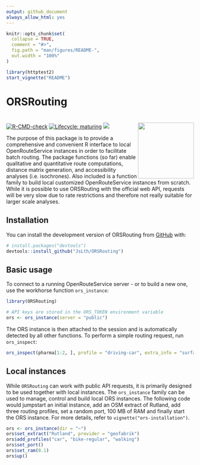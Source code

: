 ```yaml
---
output: github_document
always_allow_html: yes
---
```


<!-- README.md is generated from README.Rmd. Please edit that file -->

```r
knitr::opts_chunk$set(
  collapse = TRUE,
  comment = "#>",
  fig.path = "man/figures/README-",
  out.width = "100%"
)
```

```r
library(httptest2)
start_vignette("README")
```

# ORSRouting

# <img src="inst/figures/orsr_sticker.png" width = "150" align="right" />

<!-- badges: start -->
[![R-CMD-check](https://github.com/JsLth/ORSRouting/actions/workflows/R-CMD-check.yaml/badge.svg)](https://github.com/JsLth/ORSRouting/actions/workflows/R-CMD-check.yaml)
[![Lifecycle: maturing](https://img.shields.io/badge/lifecycle-maturing-blue.svg)](https://lifecycle.r-lib.org/articles/stages.html#maturing)
[![](https://www.r-pkg.org/badges/version/ORSRouting)](https://cran.r-project.org/package=ORSRouting)

<!-- badges: end -->

The purpose of this package is to provide a comprehensive and convenient R interface to local OpenRouteService instances in order to facilitate batch routing. The package functions (so far) enable qualitative and quantitative route computations, distance matrix generation, and accessibility analyses (i.e. isochrones). Also included is a function family to build local customized OpenRouteService instances from scratch. While it is possible to use ORSRouting with the official web API, requests will be very slow due to rate restrictions and therefore not really suitable for larger scale analyses.

## Installation

You can install the development version of ORSRouting from [GitHub](https://github.com/) with:

``` r
# install.packages("devtools")
devtools::install_github("JsLth/ORSRouting")
```

## Basic usage

To connect to a running OpenRouteService server - or to build a new one, use the workhorse function `ors_instance`:

```r
library(ORSRouting)

# API keys are stored in the ORS_TOKEN environment variable
ors <- ors_instance(server = "public")
```

The ORS instance is then attached to the session and is automatically detected by all other functions. To perform a simple routing request, run `ors_inspect`:

```r
ors_inspect(pharma[1:2, ], profile = "driving-car", extra_info = "surface")
```


## Local instances

While `ORSRouting` can work with public API requests, it is primarily designed to be used together with local instances. The `ors_instance` family can be used to manage, control and build local ORS instances. The following code would jumpstart an initial instance, add an OSM extract of Rutland, add three routing profiles, set a random port, 100 MB of RAM and finally start the ORS instance. For more details, refer to `vignette("ors-installation")`.

```r
ors <- ors_instance(dir = "~")
ors$set_extract("Rutland", provider = "geofabrik")
ors$add_profiles("car", "bike-regular", "walking")
ors$set_port()
ors$set_ram(0.1)
ors$up()
```

